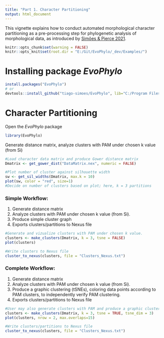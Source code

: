 ```yaml
---
title: "Part 1. Character Partitioning"
output: html_document
---
```

This vignette explains how to conduct automated morphological character partitioning as a pre-processing step for phylogenetic analysis of morphological data, as introduced by [Simões & Pierce 2021](https://www.nature.com/articles/s41559-021-01532-x). 

```r
knitr::opts_chunk$set(warning = FALSE)
knitr::opts_knit$set(root.dir = "E:/Git/EvoPhylo/_dev/Examples/")
```

# Installing package *EvoPhylo*

```r
install.packages("EvoPhylo")
# or
devtools::install_github("tiago-simoes/EvoPhylo", lib="C:/Program Files/R/R-4.1.0/library")
```

# Character Partitioning

Open the *EvoPhylo* package

```r
library(EvoPhylo)
```

Generate distance matrix, analyze clusters with PAM under chosen k value (from Si)
```r
#Load character data matrix and produce Gower distance matrix
Dmatrix <- get_gower_dist("DataMatrix.nex", numeric = FALSE)

#Plot number of cluster against silhouette width
sw <- get_sil_widths(Dmatrix, max.k = 10)
plot(sw, color = "red", size=1)
#Decide on number of clusters based on plot; here, k = 3 partitions
```

### Simple Workflow: 
1. Generate distance matrix
2. Analyze clusters with PAM under chosen k value (from Si). 
3. Produce simple cluster graph
4. Exports clusters/partitions to Nexus file

```r
#Generate and vizualize clusters with PAM under chosen k value. 
clusters <- make_clusters(Dmatrix, k = 3, tsne = FALSE)
plot(clusters)

#Write clusters to Nexus file
cluster_to_nexus(clusters, file = "Clusters_Nexus.txt")
```

### Complete Workflow: 
1. Generate distance matrix
2. Analyze clusters with PAM under chosen k value (from Si). 
3. Produce a graphic clustering (tSNEs), coloring data points according to PAM clusters, to independently verify PAM clustering.
4. Exports clusters/partitions to Nexus file

```r
#User may also generate clusters with PAM and produce a graphic clustering (tSNEs)
clusters <- make_clusters(Dmatrix, k = 3, tsne = TRUE, tsne_dim = 3)
plot(clusters, nrow = 2, max.overlaps=15)

#Write clusters/partitions to Nexus file
cluster_to_nexus(clusters, file = "Clusters_Nexus.txt")
````
